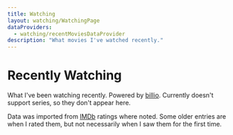 ```yaml
---
title: Watching
layout: watching/WatchingPage
dataProviders:
  - watching/recentMoviesDataProvider
description: "What movies I've watched recently."
---
```



# Recently Watching

What I've been watching recently. Powered by [billio](https://github.com/mjwbenton/billio). Currently doesn't support series, so they don't appear here.

Data was imported from [IMDb](https://www.imdb.com) ratings where noted. Some older entries are when I rated them, but not necessarily when I saw them for the first time.

<RecentlyWatched />
